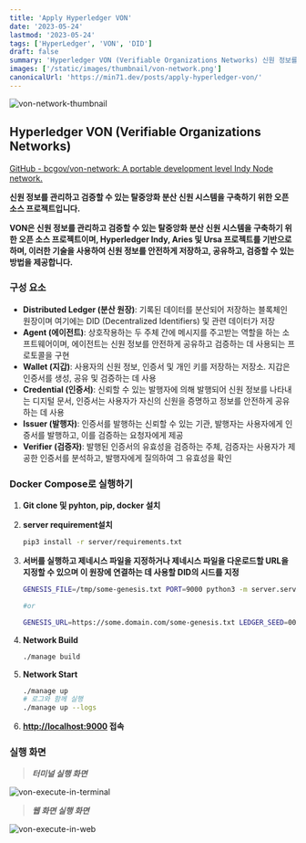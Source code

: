 ```yaml
---
title: 'Apply Hyperledger VON'
date: '2023-05-24'
lastmod: '2023-05-24'
tags: ['HyperLedger', 'VON', 'DID']
draft: false
summary: 'Hyperledger VON (Verifiable Organizations Networks) 신원 정보를 관리하고 검증할 수 있는 탈중앙화 분산 신원 시스템을 구축하기 위한 오픈 소스 프로젝트실행'
images: ['/static/images/thumbnail/von-network.png']
canonicalUrl: 'https://min71.dev/posts/apply-hyperledger-von/'
---
```


![von-network-thumbnail](/static/images/thumbnail/von-network.png)

## Hyperledger VON (Verifiable Organizations Networks)

[GitHub - bcgov/von-network: A portable development level Indy Node network.](https://github.com/bcgov/von-network)

**신원 정보를 관리하고 검증할 수 있는 탈중앙화 분산 신원 시스템을 구축하기 위한 오픈 소스 프로젝트입니다.**

**VON은 신원 정보를 관리하고 검증할 수 있는 탈중앙화 분산 신원 시스템을 구축하기 위한 오픈 소스 프로젝트이며, Hyperledger Indy, Aries 및 Ursa 프로젝트를 기반으로 하며, 이러한 기술을 사용하여 신원 정보를 안전하게 저장하고, 공유하고, 검증할 수 있는 방법을 제공합니다.**

### 구성 요소

- **Distributed Ledger (분산 원장)**: 기록된 데이터를 분산되어 저장하는 블록체인 원장이며 여기에는 DID (Decentralized Identifiers) 및 관련 데이터가 저장
- **Agent (에이전트)**: 상호작용하는 두 주체 간에 메시지를 주고받는 역할을 하는 소프트웨어이며, 에이전트는 신원 정보를 안전하게 공유하고 검증하는 데 사용되는 프로토콜을 구현
- **Wallet (지갑)**: 사용자의 신원 정보, 인증서 및 개인 키를 저장하는 저장소. 지갑은 인증서를 생성, 공유 및 검증하는 데 사용
- **Credential (인증서)**: 신뢰할 수 있는 발행자에 의해 발행되어 신원 정보를 나타내는 디지털 문서, 인증서는 사용자가 자신의 신원을 증명하고 정보를 안전하게 공유하는 데 사용
- **Issuer (발행자)**: 인증서를 발행하는 신뢰할 수 있는 기관, 발행자는 사용자에게 인증서를 발행하고, 이를 검증하는 요청자에게 제공
- **Verifier (검증자)**: 발행된 인증서의 유효성을 검증하는 주체, 검증자는 사용자가 제공한 인증서를 분석하고, 발행자에게 질의하여 그 유효성을 확인

### Docker Compose로 실행하기

1. **Git clone 및 pyhton, pip, docker 설치**
2. **server requirement설치**

   ```bash
   pip3 install -r server/requirements.txt
   ```

3. **서버를 실행하고 제네시스 파일을 지정하거나 제네시스 파일을 다운로드할 URL을 지정할 수 있으며 이 원장에 연결하는 데 사용할 DID의 시드를 지정**

   ```bash
   GENESIS_FILE=/tmp/some-genesis.txt PORT=9000 python3 -m server.server

   #or

   GENESIS_URL=https://some.domain.com/some-genesis.txt LEDGER_SEED=000000000000000000000000SomeSeed PORT=9000 python3 -m server.server
   ```

4. **Network Build**

   ```bash
   ./manage build
   ```

5. **Network Start**

   ```bash
   ./manage up
   # 로그와 함께 실행
   ./manage up --logs
   ```

6. **[http://localhost:9000](http://localhost:9000) 접속**

### 실행 화면

> **_터미널 실행 화면_**

![von-execute-in-terminal](/static/images/hyperledger/von-execute-in-terminal.png)

> **_웹 화면 실행 화면_**

![von-execute-in-web](/static/images/hyperledger/von-execute-in-web.png)
